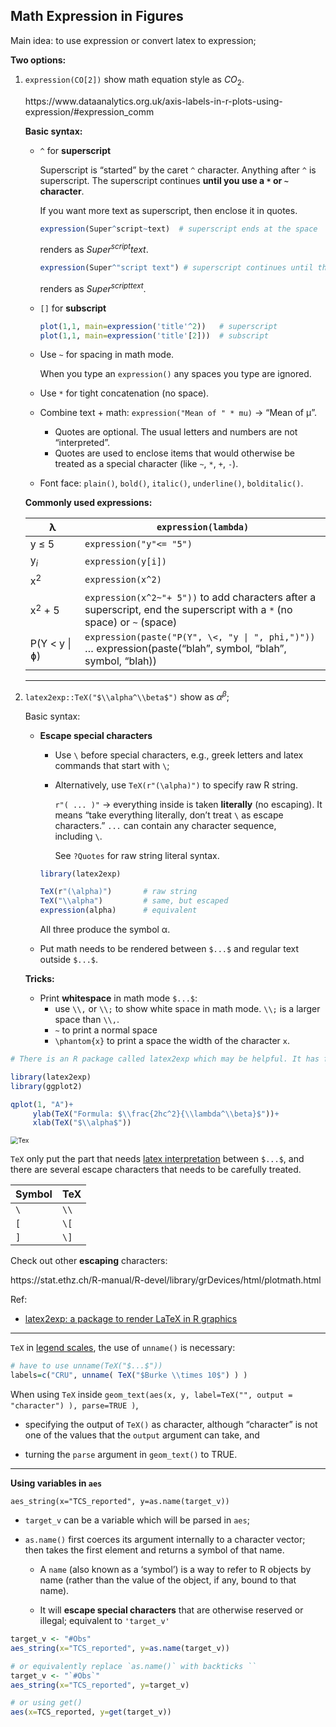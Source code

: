 ## Math Expression in Figures

Main idea: to use expression or convert latex to expression;

**Two options:**

1. `expression(CO[2])` show math equation style as $CO_2$.
   
   https://www.dataanalytics.org.uk/axis-labels-in-r-plots-using-expression/#expression_comm

   **Basic syntax:**
   
   - `^` for <span class="env-green">**superscript**</span>
      
      Superscript is “started” by the caret `^` character. Anything after `^` is superscript. The superscript continues **until you use a `*` or `~` character**. 
      
      If you want more text as superscript, then enclose it in quotes. 

      ```r
      expression(Super^script~text)  # superscript ends at the space
      ```
      renders as $Super^{script} text$.

      ```r
      expression(Super^"script text") # superscript continues until the closing quote
      ```
      renders as $Super^{script text}$.
    
   - `[]` for <span class="env-green">**subscript**</span>
   
     ```r
     plot(1,1, main=expression('title'^2))   # superscript
     plot(1,1, main=expression('title'[2]))  # subscript
     ```
   
   - Use `~` for spacing in math mode.
     
     When you type an `expression()` any spaces you type are ignored. 
   
   - Use `*` for tight concatenation (no space).

   - Combine text + math: `expression("Mean of " * mu)` → "Mean of μ".
     - Quotes are optional. The usual letters and numbers are not “interpreted”.
     - Quotes are used to enclose items that would otherwise be treated as a special character (like `~`, `*`, `+`, `-`).
    

   - Font face: `plain()`, `bold()`, `italic()`, `underline()`, `bolditalic()`.
   
   **Commonly used expressions:**

   | λ              | `expression(lambda)`                                         |
   | -------------- | ------------------------------------------------------------ |
   | y $\le$ 5      | `expression("y"<= "5")`                                      |
   | y$_i$          | `expression(y[i])`                                           |
   | x$^2$          | `expression(x^2)`                                            |
   | x$^2$ + 5      | `expression(x^2~"+ 5"))` to add characters after a superscript, end the superscript with a `*` (no space) or `~` (space) |
   | P(Y < y \|  ɸ) | `expression(paste("P(Y", \<, "y | ", phi,")"))` … expression(paste(“blah”, symbol, “blah”, symbol, “blah)) |
   
   ---

2. `latex2exp::TeX("$\\alpha^\\beta$")`  show as $\alpha^{\beta}$;
   
   Basic syntax:

   - **Escape special characters** 
     
     - Use `\` before special characters, e.g., greek letters and latex commands that start with `\`;
     
     - Alternatively, use `TeX(r"(\alpha)")` to specify raw R string.
       
       `r"( ... )"` → everything inside is taken **literally** (no escaping). It means “take everything literally, don’t treat `\` as escape characters.” `...` can contain any character sequence, including `\`.

       See `?Quotes` for raw string literal syntax.
     
     ```r
     library(latex2exp)

     TeX(r"(\alpha)")       # raw string
     TeX("\\alpha")         # same, but escaped
     expression(alpha)      # equivalent
     ```
     All three produce the symbol α.
   
   - Put math needs to be rendered between `$...$` and regular text outside `$...$`.
   
   <span class="env-green">**Tricks:**</span> 

   - Print **whitespace** in math mode `$...$`:
     - use `\\,` or `\\;` to show white space in math mode. `\\;` is a larger space than `\\,`.
     - `~` to print a normal space
     - `\phantom{x}` to print a space the width of the character `x`.

```r
# There is an R package called latex2exp which may be helpful. It has function TeX which accepts some LaTeX expressions enclosed with dollar sign $ as in this example:

library(latex2exp)
library(ggplot2)

qplot(1, "A")+
     ylab(TeX("Formula: $\\frac{2hc^2}{\\lambda^\\beta}$"))+
     xlab(TeX("$\\alpha$"))
```


<img src="https://drive.google.com/thumbnail?id=1R7I0KimEVf4i_JI1XW0oaxWAlSuqRLQC&sz=w1000" alt="Tex" style="zoom:75%;" />

`TeX` 	only put the part that needs <u>latex interpretation</u> between `$...$`, and there are several escape characters that needs to be carefully treated.

| Symbol | TeX  |
| ------ | ---- |
| `\`    | `\\` |
| `[`    | `\[` |
| `]`    | `\]` |

Check out other **escaping** characters:

https://stat.ethz.ch/R-manual/R-devel/library/grDevices/html/plotmath.html


Ref:

- [latex2exp: a package to render LaTeX in R graphics](https://www.stefanom.io/development/2022/02/09/latex2exp.html)

--------------------------------------------------------------------------------


`TeX` in <u>legend scales</u>, the use of `unname()` is necessary:

 ```R
# have to use unname(TeX("$...$"))
labels=c("CRU", unname( TeX("$Burke \\times 10$") ) ) 
 ```

When using `TeX` inside `geom_text(aes(x, y, label=TeX("", output = "character") ), parse=TRUE )`, 

-   specifying the output of `TeX()` as character, although "character" is not one of the values that the `output` argument can take, and 

-   turning the `parse` argument in `geom_text()` to TRUE. 

--------------------------------------------------------------------------------


<span class="env-green">**Using variables in `aes`**</span>

`aes_string(x="TCS_reported", y=as.name(target_v))`

-   `target_v` can be a variable which will be parsed in `aes`;

-   <span class="env-green">`as.name()`</span> 	 first coerces its argument internally to a character vector; then takes the first element and returns a symbol of that name. 

    -   A `name` 	(also known as a ‘symbol’) is a way to refer to R objects by name (rather than the value of the object, if any, bound to that name).

    -   It will <span class="env-green">**escape special characters**</span> that are otherwise reserved or illegal; equivalent to `'target_v'`

```R
target_v <- "#Obs"
aes_string(x="TCS_reported", y=as.name(target_v))

# or equivalently replace `as.name()` with backticks ``
target_v <- "`#Obs`"
aes_string(x="TCS_reported", y=target_v)

# or using get()
aes(x=TCS_reported, y=get(target_v))
```

